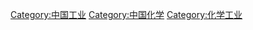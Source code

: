 {{Catmore}}

[[Category:中国工业|Category:中国工业]]
[[Category:中国化学|Category:中国化学]]
[[Category:化学工业|Category:化学工业]]